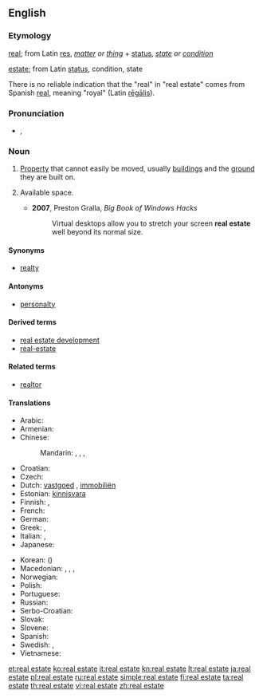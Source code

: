 {{also|real-estate}}
==English==
{{wikipedia}}

===Etymology===
[[real]]; from Latin [[res]], ''[[matter]] or [[thing]]'' + [[status]], ''[[state]] or [[condition]]''

[[estate]]; from Latin [[status]], condition, state

There is no reliable indication that the "real" in "real estate" comes from Spanish [[real]], meaning "royal" (Latin [[regalis|rēgālis]]).

===Pronunciation===
* {{enPR|/rēl' əstāt"/}}, {{IPA|/ˈriːl əˌsteɪt/}}

===Noun===
{{en-noun|-|head=[[real]] [[estate]]}}

# [[property|Property]] that cannot easily be moved, usually [[building]]s and the [[ground]] they are built on.
# {{informal|loosely}} Available space.
#* '''2007''', Preston Gralla, ''Big Book of Windows Hacks''
#*: Virtual desktops allow you to stretch your screen '''real estate''' well beyond its normal size.

====Synonyms====
* [[realty]]

====Antonyms====
* [[personalty]]

====Derived terms====
* [[real estate development]]
* [[real-estate]]

====Related terms====
* [[realtor]]

====Translations====
{{trans-top|property that cannot easily be moved}}
* Arabic: {{t|ar|عقار|m|tr=3aqaar}}
* Armenian: {{t-|hy|անշարժ գույք|tr=anšarž guyk’}}
* Chinese:
*: Mandarin: {{t|cmn|不動產|tr=|sc=Hani}}, {{t|cmn|不动产|tr=bùdòngchǎn|sc=Hani}}, {{t-|cmn|房地產|sc=Hani}}, {{t-|cmn|房地产|tr=fángdìchǎn|sc=Hani}}
* Croatian: {{t-|hr|nekretnine|f|p}}
* Czech: {{t+|cs|nemovitost|f}}
* Dutch: [[vastgoed]] {{n}}, [[immobiliën]] {{m|p}}
* Estonian: [[kinnisvara]]
* Finnish: {{t+|fi|kiinteistö}}, {{t+|fi|maaomaisuus}}
* French: {{t+|fr|immeuble|m}}
* German: {{t+|de|Immobilie|f}}
* Greek: {{t+|el|ακίνητο|n}}, {{t-|el|ακίνητη περιουσία|f}}
* Italian: {{t+|it|proprietà|f}}, {{t+|it|immobile|m}}
* Japanese: {{t+|ja|不動産|tr=ふどうさん, fudōsan}}
{{trans-mid}}
* Korean: {{t+|ko|부동산|tr=budongsan}} ({{t|ko|不動產}})
* Macedonian: {{qualifier|for a particular property}} {{t-|mk|недвижнина|f|tr=nedvížnina}}, {{t-|mk|недвижност|f|tr=nédvížnost}}, {{qualifier|real estate in general}} {{t-|mk|недвижнини|p|tr=nedvížnini}}, {{t-|mk|недвижности|p|tr=nedvížnosti}}
* Norwegian: {{t|no|fast eiendom}}
* Polish: {{t|pl|nieruchomość|f}}
* Portuguese: {{t|pt|imóvel|m}}
* Russian: {{t+|ru|недвижимость|f|tr=nedvížimost'}}
* Serbo-Croatian: {{t|sh|nekretnine|f|p}}
* Slovak: {{t-|sk|nehnuteľnosť|f}}
* Slovene: {{t-|sl|nepremičnine|f|p}}
* Spanish: {{t|es|bien inmueble|m}} {{t-|es|bien raíz|m}}
* Swedish: {{t|sv|fast egendom|c}}, {{t|sv|fastighet|c}}
* Vietnamese: {{t+|vi|bất động sản|xs=Vietnamese}}
{{trans-bottom}}

[[et:real estate]]
[[ko:real estate]]
[[it:real estate]]
[[kn:real estate]]
[[lt:real estate]]
[[ja:real estate]]
[[pl:real estate]]
[[ru:real estate]]
[[simple:real estate]]
[[fi:real estate]]
[[ta:real estate]]
[[th:real estate]]
[[vi:real estate]]
[[zh:real estate]]